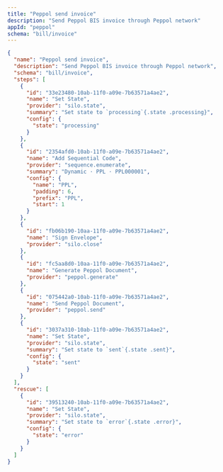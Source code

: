 ```yaml
---
title: "Peppol send invoice"
description: "Send Peppol BIS invoice through Peppol network"
appId: "peppol"
schema: "bill/invoice"
---
```


```json Example Peppol send invoice workflow with states
{
  "name": "Peppol send invoice",
  "description": "Send Peppol BIS invoice through Peppol network",
  "schema": "bill/invoice",
  "steps": [
    {
      "id": "33e23480-10ab-11f0-a09e-7b63571a4ae2",
      "name": "Set State",
      "provider": "silo.state",
      "summary": "Set state to `processing`{.state .processing}",
      "config": {
        "state": "processing"
      }
    },
    {
      "id": "2354afd0-10ab-11f0-a09e-7b63571a4ae2",
      "name": "Add Sequential Code",
      "provider": "sequence.enumerate",
      "summary": "Dynamic · PPL · PPL000001",
      "config": {
        "name": "PPL",
        "padding": 6,
        "prefix": "PPL",
        "start": 1
      }
    },
    {
      "id": "fb06b190-10aa-11f0-a09e-7b63571a4ae2",
      "name": "Sign Envelope",
      "provider": "silo.close"
    },
    {
      "id": "fc5aa8d0-10aa-11f0-a09e-7b63571a4ae2",
      "name": "Generate Peppol Document",
      "provider": "peppol.generate"
    },
    {
      "id": "075442a0-10ab-11f0-a09e-7b63571a4ae2",
      "name": "Send Peppol Document",
      "provider": "peppol.send"
    },
    {
      "id": "3037a310-10ab-11f0-a09e-7b63571a4ae2",
      "name": "Set State",
      "provider": "silo.state",
      "summary": "Set state to `sent`{.state .sent}",
      "config": {
        "state": "sent"
      }
    }
  ],
  "rescue": [
    {
      "id": "39513240-10ab-11f0-a09e-7b63571a4ae2",
      "name": "Set State",
      "provider": "silo.state",
      "summary": "Set state to `error`{.state .error}",
      "config": {
        "state": "error"
      }
    }
  ]
}
```